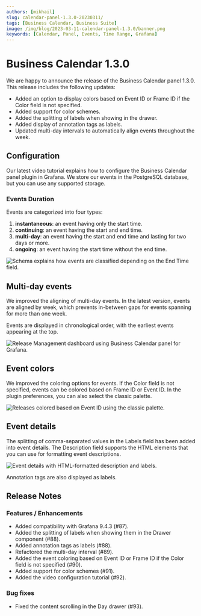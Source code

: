 ```yaml
---
authors: [mikhail]
slug: calendar-panel-1.3.0-20230311/
tags: [Business Calendar, Business Suite]
image: /img/blog/2023-03-11-calendar-panel-1.3.0/banner.png
keywords: [Calendar, Panel, Events, Time Range, Grafana]
---
```



# Business Calendar 1.3.0

We are happy to announce the release of the Business Calendar panel 1.3.0. This release includes the following updates:

- Added an option to display colors based on Event ID or Frame ID if the Color field is not specified.
- Added support for color schemes.
- Added the splitting of labels when showing in the drawer.
- Added display of annotation tags as labels.
- Updated multi-day intervals to automatically align events throughout the week.

<Catalog date="March 13, 2023" />

## Configuration

Our latest video tutorial explains how to configure the Business Calendar panel plugin in Grafana. We store our events in the PostgreSQL database, but you can use any supported storage.

<Youtube id="6WGmm5y4fs4" title="How to display events from PostgreSQL." />

### Events Duration

Events are categorized into four types:

1. **instantaneous**: an event having only the start time.
2. **continuing**: an event having the start and end time.
3. **multi-day**: an event having the start and end time and lasting for two days or more.
4. **ongoing**: an event having the start time without the end time.

<Image
  title="Schema explains how events are classified depending on the End Time field."
  src="/img/blog/2023-03-11-calendar-panel-1.3.0/schema.png"
/>

## Multi-day events

We improved the aligning of multi-day events. In the latest version, events are aligned by week, which prevents in-between gaps for events spanning for more than one week.

Events are displayed in chronological order, with the earliest events appearing at the top.

<Image
  title="Release Management dashboard using Business Calendar panel for Grafana."
  src="/img/blog/2023-03-11-calendar-panel-1.3.0/release.png"
/>

## Event colors

We improved the coloring options for events. If the Color field is not specified, events can be colored based on Frame ID or Event ID. In the plugin preferences, you can also select the classic palette.

<Image
  title="Releases colored based on Event ID using the classic palette."
  src="/img/blog/2023-03-11-calendar-panel-1.3.0/colors.png"
/>

## Event details

The splitting of comma-separated values in the Labels field has been added into event details. The Description field supports the HTML elements that you can use for formatting event descriptions.

<Image
  title="Event details with HTML-formatted description and labels."
  src="/img/blog/2023-03-11-calendar-panel-1.3.0/drawer.png"
/>

Annotation tags are also displayed as labels.

<GettingStarted />

<Tutorial />

## Release Notes

### Features / Enhancements

- Added compatibility with Grafana 9.4.3 (#87).
- Added the splitting of labels when showing them in the Drawer component (#88).
- Added annotation tags as labels (#88).
- Refactored the multi-day interval (#89).
- Added the event coloring based on Event ID or Frame ID if the Color field is not specified (#90).
- Added support for color schemes (#91).
- Added the video configuration tutorial (#92).

### Bug fixes

- Fixed the content scrolling in the Day drawer (#93).

<Feedback />
